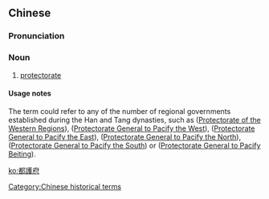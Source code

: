 {{also|都护府}}
==Chinese==
{{zh-forms|[[all]]<br>[[entirely]]<br>[[general]]|[[protection]]<br>[[protect]]<br>[[protecting]]|[[government]]<br>[[administration]]|s=都护府}}

===Pronunciation===
{{zh-pron
|m=dūhùfǔ
|cat=n
}}

===Noun===
{{zh-noun}}

# [[protectorate]] {{qualifier|a type of regional government primarily established during the Han and Tang dynasties}}

====Usage notes====
The term could refer to any of the number of regional governments established during the Han and Tang dynasties, such as {{zh-l|西域都護府|tr=xīyù dūhùfǔ}} ([[w:Protectorate of the Western Regions|Protectorate of the Western Regions]]), {{zh-l|安西都護府|tr=ānxī dūhùfǔ}} ([[w:Protectorate General to Pacify the West|Protectorate General to Pacify the West]]), {{zh-l|安東都護府|tr=āndōng dūhùfǔ}} ([[w:Protectorate General to Pacify the East|Protectorate General to Pacify the East]]), {{zh-l|安北都護府|tr=ānběi dūhùfǔ}} ([[w:Protectorate General to Pacify the North|Protectorate General to Pacify the North]]), {{zh-l|安南都護府|tr=ānnán dūhùfǔ}} ([[w:Protectorate General to Pacify the South|Protectorate General to Pacify the South]]) or {{zh-l|北庭都護府|tr=běitíng dūhùfǔ}} ([[w:Protectorate General to Pacify Beiting|Protectorate General to Pacify Beiting]]).

[[Category:Chinese historical terms]]

[[ko:都護府]]